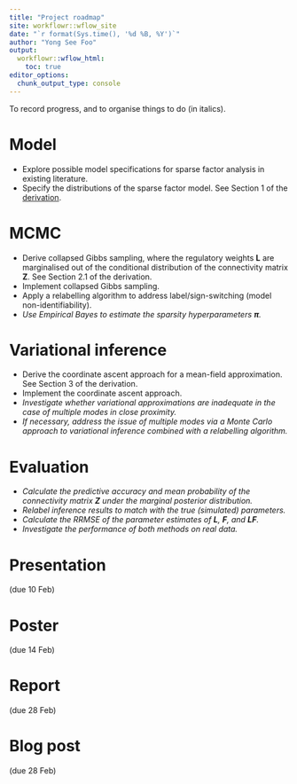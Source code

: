 ```yaml
---
title: "Project roadmap"
site: workflowr::wflow_site
date: "`r format(Sys.time(), '%d %B, %Y')`"
author: "Yong See Foo"
output:
  workflowr::wflow_html:
    toc: true
editor_options:
  chunk_output_type: console
---
```


To record progress, and to organise things to do (in italics).

# Model
- Explore possible model specifications for sparse factor analysis in existing literature.
- Specify the distributions of the sparse factor model. See Section 1 of the [derivation](assets/derivation.pdf).

# MCMC
- Derive collapsed Gibbs sampling, where the regulatory weights $\mathbf{L}$ are marginalised out of the conditional distribution of the connectivity matrix $\mathbf{Z}$. See Section 2.1 of the derivation.
- Implement collapsed Gibbs sampling.
- Apply a relabelling algorithm to address label/sign-switching (model non-identifiability).
- *Use Empirical Bayes to estimate the sparsity hyperparameters $\boldsymbol{\pi}$.*

# Variational inference
- Derive the coordinate ascent approach for a mean-field approximation. See Section 3 of the derivation.
- Implement the coordinate ascent approach.
- *Investigate whether variational approximations are inadequate in the case of multiple modes in close proximity.*
- *If necessary, address the issue of multiple modes via a Monte Carlo approach to variational inference combined with a relabelling algorithm.*

# Evaluation
- *Calculate the predictive accuracy and mean probability of the connectivity matrix $\mathbf{Z}$ under the marginal posterior distribution.*
- *Relabel inference results to match with the true (simulated) parameters.*
- *Calculate the RRMSE of the parameter estimates of $\mathbf{L}$, $\mathbf{F}$, and $\mathbf{LF}$.*
- *Investigate the performance of both methods on real data.*

# Presentation
(due 10 Feb)

# Poster
(due 14 Feb)

# Report
(due 28 Feb)

# Blog post
(due 28 Feb)
